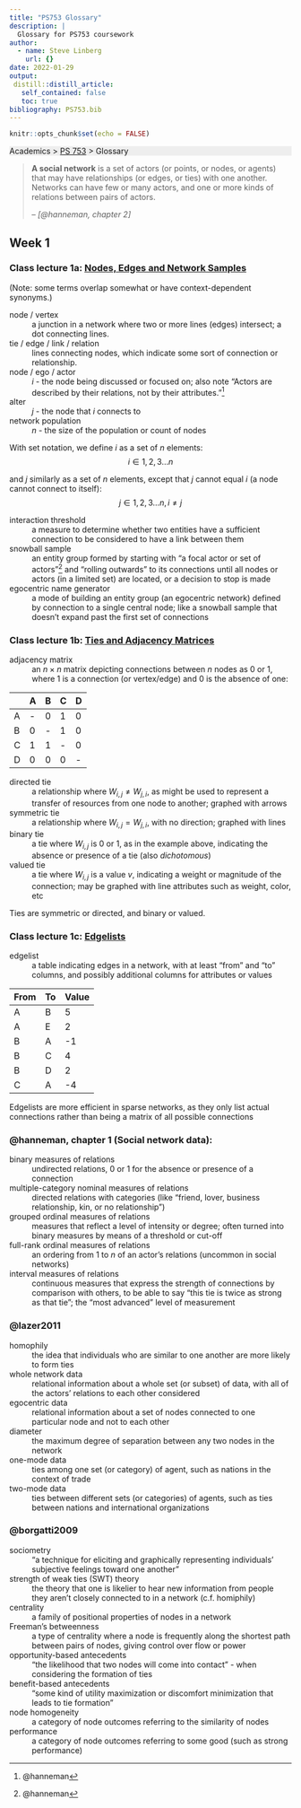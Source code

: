 ```yaml
---
title: "PS753 Glossary"
description: |
  Glossary for PS753 coursework
author:
  - name: Steve Linberg
    url: {}
date: 2022-01-29
output:
 distill::distill_article:
   self_contained: false
   toc: true
bibliography: PS753.bib
---
```



```r
knitr::opts_chunk$set(echo = FALSE)
```

<p style="background: #eee">
Academics &gt; [PS 753](../ps753/index.html)
&gt; Glossary
</p>

> **A social network** is a set of actors (or points, or nodes, or agents) that may have relationships (or edges, or ties) with one another. Networks can have few or many actors, and one or more kinds of relations between pairs of actors.
>
>-- <cite>[@hanneman, chapter 2]</cite>

## Week 1

### Class lecture 1a: [Nodes, Edges and Network Samples](https://www.loom.com/share/efc5252bb75b463481b93e55be6e4d67)

(Note: some terms overlap somewhat or have context-dependent synonyms.)

node / vertex
: a junction in a network where two or more lines (edges) intersect; a dot connecting lines. 

tie / edge / link / relation
: lines connecting nodes, which indicate some sort of connection or relationship.

node / ego / actor
: $i$ - the node being discussed or focused on; also note "Actors are described by their relations, not by their attributes."^[@hanneman]

alter
: $j$ - the node that $i$ connects to

network population
: $n$ - the size of the population or count of nodes

With set notation, we define $i$ as a set of $n$ elements:
$$i \in 1, 2, 3 \dots n$$

and $j$ similarly as a set of $n$ elements, except that $j$ cannot equal $i$ (a node cannot connect to itself):
$$j \in 1, 2, 3 \dots n, i \ne j$$

interaction threshold
: a measure to determine whether two entities have a sufficient connection to be considered to have a link between them

snowball sample
: an entity group formed by starting with "a focal actor or set of actors"^[@hanneman] and "rolling outwards" to its connections until all nodes or actors (in a limited set) are located, or a decision to stop is made

egocentric name generator
: a mode of building an entity group (an egocentric network) defined by connection to a single central node; like a snowball sample that doesn't expand past the first set of connections

### Class lecture 1b: [Ties and Adjacency Matrices](https://www.loom.com/share/a64c3a975e7147b9bb06bf921325bd96)

adjacency matrix
: an $n \times n$ matrix depicting connections between $n$ nodes as 0 or 1, where 1 is a connection (or vertex/edge) and 0 is the absence of one:

||A|B|C|D|
|---|---|---|---|---|
|A|-|0|1|0|
|B|0|-|1|0|
|C|1|1|-|0|
|D|0|0|0|-|

directed tie
: a relationship where $W_{i,j} \ne W_{j,i}$, as might be used to represent a transfer of resources from one node to another; graphed with arrows

symmetric tie
: a relationship where $W_{i,j} = W_{j,i}$, with no direction; graphed with lines

binary tie
: a tie where $W_{i,j}$ is 0 or 1, as in the example above, indicating the absence or presence of a tie (also *dichotomous*)

valued tie
: a tie where $W_{i,j}$ is a value $v$, indicating a weight or magnitude of the connection; may be graphed with line attributes such as weight, color, etc

Ties are symmetric or directed, and binary or valued.

### Class lecture 1c: [Edgelists](https://www.loom.com/share/9232d0ffe78d4ea4affc543bf4e353af)

edgelist
: a table indicating edges in a network, with at least "from" and "to" columns, and possibly additional columns for attributes or values

|From|To|Value|
|---|---|---
|A|B|5|
|A|E|2|
|B|A|-1|
|B|C|4|
|B|D|2|
|C|A|-4|

Edgelists are more efficient in sparse networks, as they only list actual connections rather than being a matrix of all possible connections

### @hanneman, chapter 1 (Social network data):

binary measures of relations
: undirected relations, 0 or 1 for the absence or presence of a connection

multiple-category nominal measures of relations
: directed relations with categories (like "friend, lover, business relationship, kin, or no relationship")

grouped ordinal measures of relations
: measures that reflect a level of intensity or degree; often turned into binary measures by means of a threshold or cut-off

full-rank ordinal measures of relations
: an ordering from 1 to $n$ of an actor's relations (uncommon in social networks)

interval measures of relations
: continuous measures that express the strength of connections by comparison with others, to be able to say "this tie is twice as strong as that tie"; the "most advanced" level of measurement

### @lazer2011

homophily
: the idea that individuals who are similar to one another are more likely to form ties

whole network data
: relational information about a whole set (or subset) of data, with all of the actors' relations to each other considered

egocentric data
: relational information about a set of nodes connected to one particular node and not to each other

diameter
: the maximum degree of separation between any two nodes in the network

one-mode data
: ties among one set (or category) of agent, such as nations in the context of trade

two-mode data
: ties between different sets (or categories) of agents, such as ties between nations and international organizations

### @borgatti2009

sociometry
: "a technique for eliciting and graphically representing individuals' subjective feelings toward one another"

strength of weak ties (SWT) theory
: the theory that one is likelier to hear new information from people they aren't closely connected to in a network (c.f. homiphily)

centrality
: a family of positional properties of nodes in a network

Freeman's betweenness
: a type of centrality where a node is frequently along the shortest path between pairs of nodes, giving control over flow or power

opportunity-based antecedents
: "the likelihood that two nodes will come into contact" - when considering the formation of ties

benefit-based antecedents
: "some kind of utility maximization or discomfort minimization that leads to tie formation"

node homogeneity
: a category of node outcomes referring to the similarity of nodes

performance
: a category of node outcomes referring to some good (such as strong performance)

